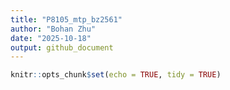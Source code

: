 ```yaml
---
title: "P8105_mtp_bz2561"
author: "Bohan Zhu"
date: "2025-10-18"
output: github_document
---
```


```r
knitr::opts_chunk$set(echo = TRUE, tidy = TRUE)
```

